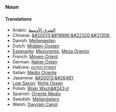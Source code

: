 ===Noun===

====Translations====
*Arabic: [[الشرق الأوسط]]
*Chinese: [[&#20013;&#19996;&#22320;&#21306;]]
*Danish: [[Mellemøsten]]
*Dutch: [[Midden-Oosten]]
*[[Esperanto]]: [[Mezoriento]], [[Meza Oriento]]
*French: [[Moyen-Orient]]
*German: [[Naher Osten]]
*Hebrew: [[המזרח התיכון]]
*Italian: [[Medio Oriente]]
*Japanese: [[&#20013;&#26481;]]
*[[Low Saxon]]: [[Nohe Ossen]]
*Polish: [[Bliski Wsch&#243;d]]
*Spanish: [[Oriente Medio]]
*Swedish: [[Mellanöstern]]
*Welsh: [[Dwyrain Canol]]